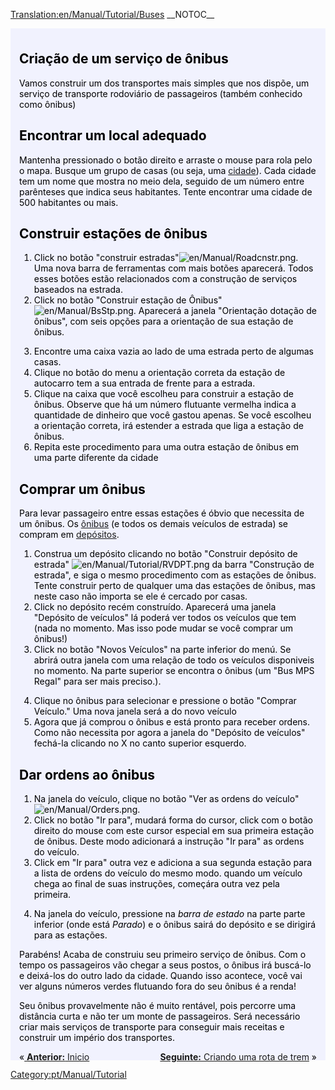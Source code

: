 [[Translation:en/Manual/Tutorial/Buses]]
__NOTOC__
{{en/Tabs|5|2
|pt/Manual/Tutorial/Tutorial|1. Inicio<!--
-->|pt/Manual/Tutorial/Autocarros (Ônibus)|2. Ônibus<!--
-->|pt/Manual/Tutorial/Comboios (Trens)|3. Trens<!--
-->|pt/Manual/Tutorial/Aviões|4. Aviões<!--
-->|pt/Manual/Tutorial/Fim|5. Final}}
<div style="padding:.5em 1em 1em 1em; border-top:none; background-color:#f1f2fe; color:#000;">
{{pt/Manual/Tutorial/Tutorial}}
==Criação de um serviço de ônibus==
Vamos construir um dos transportes mais simples que nos dispõe, um serviço de transporte rodoviário de passageiros (também conhecido como ônibus)

==Encontrar um local adequado==
Mantenha pressionado o botão direito e arraste o mouse para rola pelo o mapa. Busque um grupo de casas (ou seja, uma [[pt/Cidade|cidade]]). Cada cidade tem um nome que mostra no meio dela, seguido de um número entre parênteses que indica seus habitantes. Tente encontrar uma cidade de 500 habitantes ou mais.
{{en/Phototable|[[File:pt/Manual/Tutorial onibus 1.png|400px]]|Un pueblo.|none}}

==Construir estações de ônibus==

#Click no botão "construir estradas"[[File:en/Manual/Roadcnstr.png]]. Uma nova barra de ferramentas com mais botões aparecerá. Todos esses botões estão relacionados com a construção de serviços baseados na estrada.
#Click no botão "Construir estação de Ônibus" [[File:en/Manual/BsStp.png]]. Aparecerá a janela "Orientação dotação de ônibus", com seis opções para a orientação de sua estação de ônibus.
{{en/Phototable|[[File:pt/Manual/Tutorial/Estacao de onibus2.png]]|Escolha uma orientação e localização.|none|6=:}}
<ol start="3">
<li>Encontre uma caixa vazia ao lado de uma estrada perto de algumas casas.
<li> Clique no botão do menu a orientação correta da estação de autocarro tem a sua entrada de frente para a estrada.
<li> Clique na caixa que você escolheu para construir a estação de ônibus. Observe que há um número flutuante vermelha indica a quantidade de dinheiro que você gastou apenas. Se você escolheu a orientação correta, irá estender a estrada que liga a estação de ônibus.
<li> Repita este procedimento para uma outra estação de ônibus em uma parte diferente da cidade
</ol>
{{en/Phototable|[[File:pt/Manual/Tutorial onibus 4.png|400px]]|Após a construção das duas estações de ônibus|none|6=:}}

==Comprar um ônibus==
Para levar passageiro entre essas estações é óbvio que necessita de um ônibus. Os [[pt/Ônibus|ônibus]] (e todos os demais veículos de estrada) se compram em [[pt/Depósitos de estrada|depósitos]].
#Construa um depósito clicando no botão "Construir depósito de estrada" [[File:en/Manual/Tutorial/RVDPT.png]] da barra "Construção de estrada", e siga o mesmo procedimento com as estações de ônibus. Tente construir perto de qualquer uma das estações de ônibus, mas neste caso não importa se ele é cercado por casas.
#Click no depósito recém construído. Aparecerá uma janela "Depósito de veículos" lá poderá ver todos os veículos que tem (nada no momento. Mas isso pode mudar se você comprar um ônibus!)
#Click no botão "Novos Veículos" na parte inferior do menú. Se abrirá outra janela com uma relação de todo os veículos disponiveis no momento. Na parte superior se encontra o ônibus (um "Bus MPS Regal" para ser mais preciso.).
{{en/Phototable|[[File:pt/Manual/Tutorial onibus 5.png]]|O interior do depósito...|none|6=:}}
<ol start="4">
<li> Clique no ônibus para selecionar e pressione o botão "Comprar Veículo." Uma nova janela será a do novo veículo
<li>Agora que já comprou o ônibus e está pronto para receber ordens. Como não necessita por agora a janela do "Depósito de veículos" fechá-la clicando no X no canto superior esquerdo.
</ol>

==Dar ordens ao ônibus==
#Na janela do veículo, clique no botão "Ver as ordens do veículo"[[File:en/Manual/Orders.png]].
#Click no botão "Ir para", mudará forma do cursor, click com o botão direito do mouse com este cursor especial em sua primeira estação de ônibus. Deste modo adicionará a instrução "Ir para<nome da estação>" as ordens do veículo.
#Click em "Ir para" outra vez e adiciona a sua segunda estação para a lista de ordens do veículo do mesmo modo. quando um veículo chega ao final de suas instruções, começára outra vez pela primeira.
{{en/Phototable|[[File:pt/Manual/Tutorial onibus 6.png]]|Dando ordens.|none|6=:}}
<ol start="4">
<li>Na janela do veículo, pressione na ''barra de estado'' na parte parte inferior (onde está ''Parado'') e o ônibus sairá do depósito e se dirigirá para as estações.
</ol>
{{en/Phototable|[[File:pt/Manual/Tutorial onibus 7.png]]|Seu primero ônibus está a pronto de chegar na estação.|none|6=:}}
Parabéns! Acaba de construiu seu primeiro serviço de ônibus. Com o tempo os passageiros vão chegar a seus postos, o ônibus irá buscá-lo e deixá-los do outro lado da cidade. Quando isso acontece, você vai ver alguns números verdes flutuando fora do seu ônibus é a renda!

Seu ônibus provavelmente não é muito rentável, pois percorre uma distância curta e não ter um monte de passageiros. Será necessário criar mais serviços de transporte para conseguir mais receitas e construir um império dos transportes.


<span style="float: right">[[pt/Manual/Tutorial/Comboios (Trens)|'''Seguinte:''' Criando uma rota de trem]] &raquo; </span>
<span style="float: left">&laquo;[[pt/Manual/Tutorial/Tutorial| '''Anterior:''' Inicio]]</span>
</div>
[[Category:pt/Manual/Tutorial]]